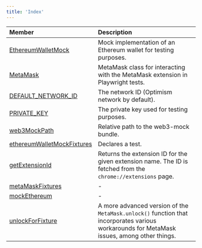 ```yaml
---
title: 'Index'
---
```


| Member | Description |
| :------ | :------ |
| [EthereumWalletMock](./classes/EthereumWalletMock) | Mock implementation of an Ethereum wallet for testing purposes. |
| [MetaMask](./classes/MetaMask) | MetaMask class for interacting with the MetaMask extension in Playwright tests. |
| [DEFAULT\_NETWORK\_ID](./variables/DEFAULT_NETWORK_ID) | The network ID (Optimism network by default). |
| [PRIVATE\_KEY](./variables/PRIVATE_KEY) | The private key used for testing purposes. |
| [web3MockPath](./variables/web3MockPath) | Relative path to the web3-mock bundle. |
| [ethereumWalletMockFixtures](./functions/ethereumWalletMockFixtures) | Declares a test. |
| [getExtensionId](./functions/getExtensionId) | Returns the extension ID for the given extension name. The ID is fetched from the `chrome://extensions` page. |
| [metaMaskFixtures](./functions/metaMaskFixtures) | - |
| [mockEthereum](./functions/mockEthereum) | - |
| [unlockForFixture](./functions/unlockForFixture) | A more advanced version of the `MetaMask.unlock()` function that incorporates various workarounds for MetaMask issues, among other things. |
